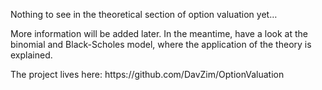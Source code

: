 Nothing to see in the theoretical section of option valuation yet...

More information will be added later. In the meantime, have a look at the binomial and Black-Scholes model, where the application of the theory is explained.

The project lives here: https://github.com/DavZim/OptionValuation